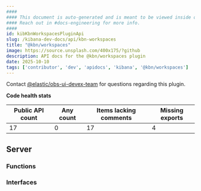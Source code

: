 ```yaml
---
####
#### This document is auto-generated and is meant to be viewed inside our experimental, new docs system.
#### Reach out in #docs-engineering for more info.
####
id: kibKbnWorkspacesPluginApi
slug: /kibana-dev-docs/api/kbn-workspaces
title: "@kbn/workspaces"
image: https://source.unsplash.com/400x175/?github
description: API docs for the @kbn/workspaces plugin
date: 2025-10-10
tags: ['contributor', 'dev', 'apidocs', 'kibana', '@kbn/workspaces']
---
```




Contact [@elastic/obs-ui-devex-team](https://github.com/orgs/elastic/teams/obs-ui-devex-team) for questions regarding this plugin.

**Code health stats**

| Public API count  | Any count | Items lacking comments | Missing exports |
|-------------------|-----------|------------------------|-----------------|
| 17 | 0 | 17 | 4 |

## Server

### Functions
<DocDefinitionList data={kbnWorkspacesObj.server.functions}/>

### Interfaces
<DocDefinitionList data={kbnWorkspacesObj.server.interfaces}/>

